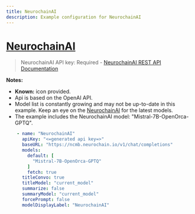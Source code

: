 ```yaml
---
title: NeurochainAI
description: Example configuration for NeurochainAI
---
```


# [NeurochainAI](https://neurochain.ai)

> NeurochainAI API key: Required - [NeurochainAI REST API Documentation](https://app.neurochain.ai/network-integrations/rest-api)

**Notes:**

- **Known:** icon provided.
- Api is based on the OpenAI API.
- Model list is constantly growing and may not be up-to-date in this example. Keep an eye on the [NeurochainAI](https://neurochain.ai) for the latest models.
- The example includes the NeurochainAI model: "Mistral-7B-OpenOrca-GPTQ".

```yaml filename="neurochainai.yaml"
    - name: "NeurochainAI"
      apiKey: "<=generated api key=>"
      baseURL: "https://ncmb.neurochain.io/v1/chat/completions"
      models:
        default: [
          "Mistral-7B-OpenOrca-GPTQ"
        ]
        fetch: true
      titleConvo: true
      titleModel: "current_model"
      summarize: false
      summaryModel: "current_model"
      forcePrompt: false
      modelDisplayLabel: "NeurochainAI"
